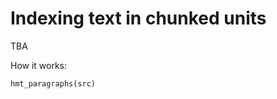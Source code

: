 # Indexing text in chunked units

::: {.callout-caution}
TBA
:::


How it works:


`hmt_paragraphs(src)`